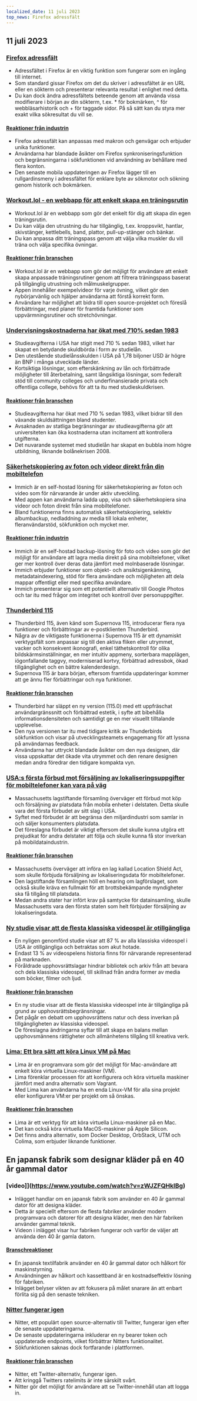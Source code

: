 ```yaml
---
localized_date: 11 juli 2023
top_news: Firefox adressfält
---
```




<CallToAction />

<Steps>

## 11 juli 2023

### [Firefox adressfält](https://wiki.tilde.institute/w/firefox-address-bar-tips)

- Adressfältet i Firefox är en viktig funktion som fungerar som en ingång till internet.
- Som standard gissar Firefox om det du skriver i adressfältet är en URL eller en sökterm och presenterar relevanta resultat i enlighet med detta.
- Du kan dock ändra adressfältets beteende genom att använda vissa modifierare i början av din sökterm, t.ex. \* för bokmärken, ^ för webbläsarhistorik och + för taggade sidor. På så sätt kan du styra mer exakt vilka sökresultat du vill se.

#### [Reaktioner från industrin](http://news.ycombinator.com/item?id=36666116)

- Firefox adressfält kan anpassas med makron och genvägar och erbjuder unika funktioner.
- Användarna har blandade åsikter om Firefox synkroniseringsfunktion och begränsningarna i sökfunktionen vid användning av behållare med flera konton.
- Den senaste mobila uppdateringen av Firefox lägger till en rullgardinsmeny i adressfältet för enklare byte av sökmotor och sökning genom historik och bokmärken.

### [Workout.lol - en webbapp för att enkelt skapa en träningsrutin](https://workout.lol)

- Workout.lol är en webbapp som gör det enkelt för dig att skapa din egen träningsrutin.
- Du kan välja den utrustning du har tillgänglig, t.ex. kroppsvikt, hantlar, skivstänger, kettlebells, band, plattor, pull-up-stänger och bänkar.
- Du kan anpassa ditt träningspass genom att välja vilka muskler du vill träna och välja specifika övningar.

#### [Reaktioner från branschen](http://news.ycombinator.com/item?id=36662655)

- Workout.lol är en webbapp som gör det möjligt för användare att enkelt skapa anpassade träningsrutiner genom att filtrera träningspass baserat på tillgänglig utrustning och målmuskelgrupper.
- Appen innehåller exempelvideor för varje övning, vilket gör den nybörjarvänlig och hjälper användarna att förstå korrekt form.
- Användare har möjlighet att bidra till open source-projektet och föreslå förbättringar, med planer för framtida funktioner som uppvärmningsrutiner och stretchövningar.

### [Undervisningskostnaderna har ökat med 710% sedan 1983](https://statecraft.beehiiv.com/p/student-loan-debt-forgiveness)

- Studieavgifterna i USA har stigit med 710 % sedan 1983, vilket har skapat en betydande skuldbörda i form av studielån.
- Den utestående studielånsskulden i USA på 1,78 biljoner USD är högre än BNP i många utvecklade länder.
- Kortsiktiga lösningar, som efterskänkning av lån och förbättrade möjligheter till återbetalning, samt långsiktiga lösningar, som federalt stöd till community colleges och underfinansierade privata och offentliga college, behövs för att ta itu med studieskuldkrisen.

#### [Reaktioner från branschen](http://news.ycombinator.com/item?id=36669253)

- Studieavgifterna har ökat med 710 % sedan 1983, vilket bidrar till den växande skuldsättningen bland studenter.
- Avsaknaden av statliga begränsningar av studieavgifterna gör att universiteten kan öka kostnaderna utan incitament att kontrollera utgifterna.
- Det nuvarande systemet med studielån har skapat en bubbla inom högre utbildning, liknande bolånekrisen 2008.

### [Säkerhetskopiering av foton och videor direkt från din mobiltelefon](https://github.com/immich-app/immich)

- Immich är en self-hostad lösning för säkerhetskopiering av foton och video som för närvarande är under aktiv utveckling.
- Med appen kan användarna ladda upp, visa och säkerhetskopiera sina videor och foton direkt från sina mobiltelefoner.
- Bland funktionerna finns automatisk säkerhetskopiering, selektiv albumbackup, nedladdning av media till lokala enheter, fleranvändarstöd, sökfunktion och mycket mer.

#### [Reaktioner från industrin](http://news.ycombinator.com/item?id=36673224)

- Immich är en self-hostad backup-lösning för foto och video som gör det möjligt för användare att lagra media direkt på sina mobiltelefoner, vilket ger mer kontroll över deras data jämfört med molnbaserade lösningar.
- Immich erbjuder funktioner som objekt- och ansiktsigenkänning, metadataindexering, stöd för flera användare och möjligheten att dela mappar offentligt eller med specifika användare.
- Immich presenterar sig som ett potentiellt alternativ till Google Photos och tar itu med frågor om integritet och kontroll över personuppgifter.

### [Thunderbird 115](https://www.thunderbird.net/en-US/thunderbird/115.0/whatsnew/)

- Thunderbird 115, även känd som Supernova 115, introducerar flera nya funktioner och förbättringar av e-postklienten Thunderbird.
- Några av de viktigaste funktionerna i Supernova 115 är ett dynamiskt verktygsfält som anpassar sig till den aktiva fliken eller utrymmet, vacker och konsekvent ikonografi, enkel täthetskontroll för olika bildskärmsinställningar, en mer intuitiv appmeny, sorterbara mapplägen, iögonfallande taggvy, moderniserad kortvy, förbättrad adressbok, ökad tillgänglighet och en bättre kalenderdesign.
- Supernova 115 är bara början, eftersom framtida uppdateringar kommer att ge ännu fler förbättringar och nya funktioner.

#### [Reaktioner från branschen](http://news.ycombinator.com/item?id=36664113)

- Thunderbird har släppt en ny version (115.0) med ett uppfräschat användargränssnitt och förbättrad estetik, i syfte att bibehålla informationsdensiteten och samtidigt ge en mer visuellt tilltalande upplevelse.
- Den nya versionen tar itu med tidigare kritik av Thunderbirds sökfunktion och visar på utvecklingsteamets engagemang för att lyssna på användarnas feedback.
- Användarna har uttryckt blandade åsikter om den nya designen, där vissa uppskattar det ökade vita utrymmet och den renare designen medan andra föredrar den tidigare kompakta vyn.

### [USA:s första förbud mot försäljning av lokaliseringsuppgifter för mobiltelefoner kan vara på väg](https://www.wsj.com/articles/first-u-s-ban-on-sale-of-cellphone-location-data-might-be-coming-fbe47e53)

- Massachusetts lagstiftande församling överväger ett förbud mot köp och försäljning av platsdata från mobila enheter i delstaten. Detta skulle vara det första förbudet av sitt slag i USA.
- Syftet med förbudet är att begränsa den miljardindustri som samlar in och säljer konsumenters platsdata.
- Det föreslagna förbudet är viktigt eftersom det skulle kunna utgöra ett prejudikat för andra delstater att följa och skulle kunna få stor inverkan på mobildataindustrin.

#### [Reaktioner från branschen](http://news.ycombinator.com/item?id=36667848)

- Massachusetts överväger att införa en lag kallad Location Shield Act, som skulle förbjuda försäljning av lokaliseringsdata för mobiltelefoner.
- Den lagstiftande församlingen höll en hearing om lagförslaget, som också skulle kräva en fullmakt för att brottsbekämpande myndigheter ska få tillgång till platsdata.
- Medan andra stater har infört krav på samtycke för datainsamling, skulle Massachusetts vara den första staten som helt förbjuder försäljning av lokaliseringsdata.

### [Ny studie visar att de flesta klassiska videospel är otillgängliga](https://gamehistory.org/87percent/)

- En nyligen genomförd studie visar att 87 % av alla klassiska videospel i USA är otillgängliga och betraktas som akut hotade.
- Endast 13 % av videospelens historia finns för närvarande representerad på marknaden.
- Föråldrade upphovsrättslagar hindrar bibliotek och arkiv från att bevara och dela klassiska videospel, till skillnad från andra former av media som böcker, filmer och ljud.

#### [Reaktioner från branschen](http://news.ycombinator.com/item?id=36668472)

- En ny studie visar att de flesta klassiska videospel inte är tillgängliga på grund av upphovsrättsbegränsningar.
- Det pågår en debatt om upphovsrättens natur och dess inverkan på tillgängligheten av klassiska videospel.
- De föreslagna ändringarna syftar till att skapa en balans mellan upphovsmännens rättigheter och allmänhetens tillgång till kreativa verk.

### [Lima: Ett bra sätt att köra Linux VM på Mac](https://jvns.ca/blog/2023/07/10/lima--a-nice-way-to-run-linux-vms-on-mac/)

- Lima är en programvara som gör det möjligt för Mac-användare att enkelt köra virtuella Linux-maskiner (VM).
- Lima förenklar processen för att konfigurera och köra virtuella maskiner jämfört med andra alternativ som Vagrant.
- Med Lima kan användarna ha en enda Linux-VM för alla sina projekt eller konfigurera VM:er per projekt om så önskas.

#### [Reaktioner från branschen](http://news.ycombinator.com/item?id=36668964)

- Lima är ett verktyg för att köra virtuella Linux-maskiner på en Mac.
- Det kan också köra virtuella MacOS-maskiner på Apple Silicon.
- Det finns andra alternativ, som Docker Desktop, OrbStack, UTM och Colima, som erbjuder liknande funktioner.

## En japansk fabrik som designar kläder på en 40 år gammal dator

### [video]](https://www.youtube.com/watch?v=zWJZFQHklBg)

- Inlägget handlar om en japansk fabrik som använder en 40 år gammal dator för att designa kläder.
- Detta är speciellt eftersom de flesta fabriker använder modern programvara och datorer för att designa kläder, men den här fabriken använder gammal teknik.
- Videon i inlägget visar hur fabriken fungerar och varför de väljer att använda den 40 år gamla datorn.

#### [Branschreaktioner](http://news.ycombinator.com/item?id=36662392)

- En japansk textilfabrik använder en 40 år gammal dator och hålkort för maskinstyrning.
- Användningen av hålkort och kassettband är en kostnadseffektiv lösning för fabriken.
- Inlägget belyser vikten av att fokusera på målet snarare än att enbart förlita sig på den senaste tekniken.

### [Nitter fungerar igen](https://github.com/zedeus/nitter/pull/927)

- Nitter, ett populärt open source-alternativ till Twitter, fungerar igen efter de senaste uppdateringarna.
- De senaste uppdateringarna inkluderar en ny bearer token och uppdaterade endpoints, vilket förbättrar Nitters funktionalitet.
- Sökfunktionen saknas dock fortfarande i plattformen.

#### [Reaktioner från branschen](http://news.ycombinator.com/item?id=36665406)

- Nitter, ett Twitter-alternativ, fungerar igen.
- Att kringgå Twitters ratelimits är inte särskilt svårt.
- Nitter gör det möjligt för användare att se Twitter-innehåll utan att logga in.

</Steps>
